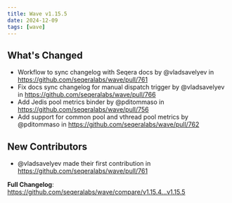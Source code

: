 ```yaml
---
title: Wave v1.15.5
date: 2024-12-09
tags: [wave]
---
```


## What's Changed
* Workflow to sync changelog with Seqera docs by @vladsavelyev in https://github.com/seqeralabs/wave/pull/761
* Fix docs sync changelog for manual dispatch trigger by @vladsavelyev in https://github.com/seqeralabs/wave/pull/766
* Add Jedis pool metrics binder by @pditommaso in https://github.com/seqeralabs/wave/pull/756
* Add support for common pool and vthread pool metrics by @pditommaso in https://github.com/seqeralabs/wave/pull/762

## New Contributors
* @vladsavelyev made their first contribution in https://github.com/seqeralabs/wave/pull/761

**Full Changelog**: https://github.com/seqeralabs/wave/compare/v1.15.4...v1.15.5
